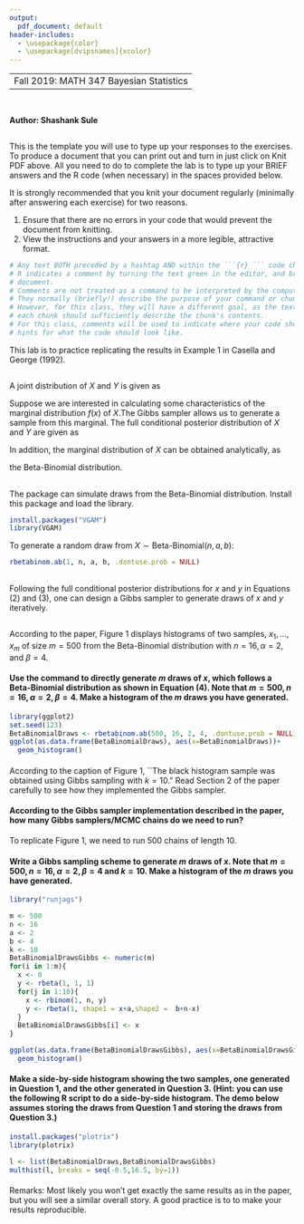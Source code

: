 ```yaml
---
output:
  pdf_document: default
header-includes:
  - \usepackage{color}
  - \usepackage[dvipsnames]{xcolor}
---
```

----
 Fall 2019: MATH 347 Bayesian Statistics
---

```r

```
## \textcolor{RoyalBlue}{Lab 3: Gibbs sampler of a Beta-Binomial}
#### Author: Shashank Sule

#### \textcolor{Bittersweet}{Total Grade for Lab 3: /10} 
#### \textcolor{Bittersweet}{Comments (optional)} 

## \textcolor{RoyalBlue}{Template for lab report}
\textbf{Instructions:} This is the template you will use to type up your responses to the exercises. To produce a document that you can print out and turn in just click on Knit PDF above. All you need to do to complete the lab is to type up your BRIEF answers and the R code (when necessary) in the spaces provided below. 

It is strongly recommended that you knit your document regularly (minimally after answering each exercise) for two reasons. 

  1. Ensure that there are no errors in your code that would prevent the document from knitting.
  2. View the instructions and your answers in a more legible, attractive format.


```r
# Any text BOTH preceded by a hashtag AND within the ```{r} ``` code chunk is a comment. 
# R indicates a comment by turning the text green in the editor, and brown in the knitted
# document. 
# Comments are not treated as a command to be interpreted by the computer.
# They normally (briefly!) describe the purpose of your command or chunk in plain English.
# However, for this class, they will have a different goal, as the text above and below 
# each chunk should sufficiently describe the chunk's contents.
# For this class, comments will be used to indicate where your code should go, or to give
# hints for what the code should look like.

```
This lab is to practice replicating the results in Example $1$ in Casella and George $(1992)$.

## \textcolor{RoyalBlue}{Overview}

A joint distribution of $X$ and $Y$ is given as

\begin{eqnarray}
f(x,y)\propto \binom{n}{x}y^{x+\alpha-1}(1-y)^{n-x+\beta-1},\; x=-1,\hdots 
,n,\; 0\leq y\leq 1.
\end{eqnarray}

\noindent Suppose we are interested in calculating some characteristics of the marginal distribution $f(x)$ of $X$.The Gibbs sampler allows us to generate a sample from this marginal. The full conditional posterior
distribution of $X$ and $Y$ are given as

\begin{eqnarray}
x \mid y,n,\alpha,\beta \sim \textrm{Binomial}(n,y),
\end{eqnarray}
\begin{eqnarray}
y \mid x,n,\alpha,\beta\sim \text{Beta}(x+\alpha,n-x+\beta).
\end{eqnarray}

In addition, the marginal distribution of $X$ can be obtained analytically, as

\begin{eqnarray}
f(x)=\binom{n}{x}\frac{\Gamma(\alpha+\beta)}{\Gamma(\alpha)\Gamma(\beta)}\frac{\Gamma(x+\alpha)\Gamma(n-x+\beta)}{\Gamma(\alpha+\beta+n)},x=0,1,\hdots,n,
\end{eqnarray}
the Beta-Binomial distribution.

## \textcolor{RoyalBlue}{Simulate from the Beta-Binomial distribution}

The \texttt{VGAM R} package can simulate draws from the Beta-Binomial distribution. Install this package and load the library.

```r
install.packages("VGAM")
library(VGAM)
```
To generate a random draw from $X \sim \textrm{Beta-Binomial}(n,a,b)$:

```r
rbetabinom.ab(1, n, a, b, .dontuse.prob = NULL)
```

## \textcolor{RoyalBlue}{Simulate from a Gibbs sampler}

Following the full conditional posterior distributions for $x$ and $y$ in Equations $(2)$ and $(3)$, one can design a Gibbs sampler to generate draws of $x$ and $y$ iteratively.

## \textcolor{RoyalBlue}{Replicate results shown in Figure $1$}

According to the paper, Figure $1$ displays histograms of two samples, $x_1,\hdots,x_m$ of size $m = 500$ from the Beta-Binomial distribution with $n = 16, \alpha = 2$, and $\beta = 4$.

#### \textcolor{RoyalBlue}{Exercise 1:} Use the \texttt{rbetabinom.ab} command to directly generate $m$ draws of $x$, which follows a Beta-Binomial distribution as shown in Equation $(4)$. Note that $m=500, n=16, \alpha=2, \beta=4$. Make a histogram of the $m$ draws you have generated.

```r
library(ggplot2)
set.seed(123)
BetaBinomialDraws <- rbetabinom.ab(500, 16, 2, 4, .dontuse.prob = NULL)
ggplot(as.data.frame(BetaBinomialDraws), aes(x=BetaBinomialDraws))+
  geom_histogram()
```


#### \textcolor{Bittersweet}{Grade for Exercise 1: /3} 
#### \textcolor{Bittersweet}{Comments: }

According to the caption of Figure $1$, ``The black histogram sample was obtained using Gibbs sampling with $k=10$." Read Section $2$ of the paper carefully to see how they implemented the Gibbs sampler.


#### \textcolor{RoyalBlue}{Exercise 2:} According to the Gibbs sampler implementation described in the paper, how many Gibbs samplers/MCMC chains do we need to run?

To replicate Figure 1, we need to run 500 chains of length 10. 

#### \textcolor{Bittersweet}{Grade for Exercise 2: /1} 
#### \textcolor{Bittersweet}{Comments: }

#### \textcolor{RoyalBlue}{Exercise 3:} Write a Gibbs sampling scheme to generate $m$ draws of $x$. Note that $m=500,n=16,\alpha=2,\beta=4$ and $k=10$. Make a histogram of the $m$ draws you have generated.

```r
library("runjags")
```


```r
m <- 500
n <- 16
a <- 2 
b <- 4 
k <- 10
BetaBinomialDrawsGibbs <- numeric(m)
for(i in 1:m){
  x <- 0 
  y <- rbeta(1, 1, 1)
  for(j in 1:10){
    x <- rbinom(1, n, y)
    y <- rbeta(1, shape1 = x+a,shape2 =  b+n-x)
  }
  BetaBinomialDrawsGibbs[i] <- x
}

ggplot(as.data.frame(BetaBinomialDrawsGibbs), aes(x=BetaBinomialDrawsGibbs))+
  geom_histogram()
```


#### \textcolor{Bittersweet}{Grade for Exercise 3: /4} 
#### \textcolor{Bittersweet}{Comments: }

#### \textcolor{RoyalBlue}{Exercise 4:} Make a side-by-side histogram showing the two samples, one generated in Question $1$, and the other generated in Question $3$. (Hint: you can use the following R script to do a side-by-side histogram. The demo below assumes \texttt{BetaBinomialDraws} storing the draws from Question $1$ and \texttt{BetaBinomialDrawsGibbs} storing the draws from Question $3$.)

```r
install.packages("plotrix")
library(plotrix)

l <- list(BetaBinomialDraws,BetaBinomialDrawsGibbs)
multhist(l, breaks = seq(-0.5,16.5, by=1))
```



#### \textcolor{Bittersweet}{Grade for Exercise 4: /2} 
#### \textcolor{Bittersweet}{Comments: }


Remarks: Most likely you won't get exactly the same results as in the paper, but you will see a similar overall story. A good practice is to \texttt{set.seed()} to make your results reproducible.

